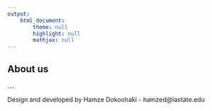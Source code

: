 ---
output: 
    html_document:
        theme: null
        highlight: null
        mathjax: null
---


## About us

....


  <div class="well">
  Design and developed by Hamze Dokoohaki - hamzed@iastate.edu
  </div>